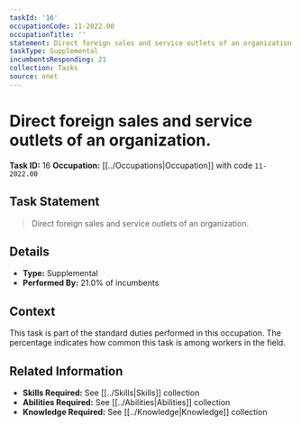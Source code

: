 ```yaml
---
taskId: '16'
occupationCode: 11-2022.00
occupationTitle: ''
statement: Direct foreign sales and service outlets of an organization.
taskType: Supplemental
incumbentsResponding: 21
collection: Tasks
source: onet
---
```

# Direct foreign sales and service outlets of an organization.

**Task ID:** 16
**Occupation:** [[../Occupations|Occupation]] with code `11-2022.00`

## Task Statement

> Direct foreign sales and service outlets of an organization.

## Details

- **Type:** Supplemental
- **Performed By:** 21.0% of incumbents

## Context

This task is part of the standard duties performed in this occupation. The percentage indicates how common this task is among workers in the field.

## Related Information

- **Skills Required:** See [[../Skills|Skills]] collection
- **Abilities Required:** See [[../Abilities|Abilities]] collection
- **Knowledge Required:** See [[../Knowledge|Knowledge]] collection
